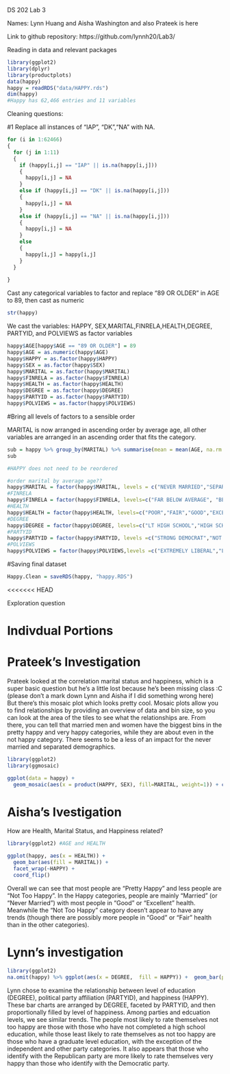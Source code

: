 DS 202 Lab 3

Names: Lynn Huang and Aisha Washington and also Prateek is here

Link to github repository: https://github.com/lynnh20/Lab3/ 

Reading in data and relevant packages
```r
library(ggplot2)
library(dplyr)
library(productplots)
data(happy)
happy = readRDS("data/HAPPY.rds")
dim(happy)
#Happy has 62,466 entries and 11 variables
```

Cleaning questions:

#1 Replace all instances of "IAP", "DK","NA" with NA.
```r
for (i in 1:62466)
{
  for (j in 1:11)
  {
    if (happy[i,j] == "IAP" || is.na(happy[i,j]))
    {
      happy[i,j] = NA
    }
    else if (happy[i,j] == "DK" || is.na(happy[i,j]))
    {
      happy[i,j] = NA
    }
    else if (happy[i,j] == "NA" || is.na(happy[i,j]))
    {
      happy[i,j] = NA
    }
    else
    {
      happy[i,j] = happy[i,j]
    }
  }
  
}
```
Cast any categorical variables to factor and replace "89 OR OLDER" in AGE to 89, then cast as numeric
```r
str(happy)
```
We cast the variables: HAPPY, SEX,MARITAL,FINRELA,HEALTH,DEGREE, PARTYID, and POLVIEWS as factor variables
```r
happy$AGE[happy$AGE == "89 OR OLDER"] = 89 
happy$AGE = as.numeric(happy$AGE)
happy$HAPPY = as.factor(happy$HAPPY)
happy$SEX = as.factor(happy$SEX)
happy$MARITAL = as.factor(happy$MARITAL)
happy$FINRELA = as.factor(happy$FINRELA)
happy$HEALTH = as.factor(happy$HEALTH)
happy$DEGREE = as.factor(happy$DEGREE)
happy$PARTYID = as.factor(happy$PARTYID)
happy$POLVIEWS = as.factor(happy$POLVIEWS)
```

#Bring all levels of factors to a sensible order

MARITAL is now arranged in ascending order by average age, all other variables are arranged in an ascending order that fits the category. 
```r
sub = happy %>% group_by(MARITAL) %>% summarise(mean = mean(AGE, na.rm = TRUE))
sub
```

```r
#HAPPY does not need to be reordered

#order marital by average age??
happy$MARITAL = factor(happy$MARITAL, levels = c("NEVER MARRIED","SEPARATED","MARRIED","DIVORCED","WIDOWED",NA))
#FINRELA
happy$FINRELA = factor(happy$FINRELA, levels=c("FAR BELOW AVERAGE", "BELOW AVERAGE","AVERAGE","ABOVE AVERAGE","FAR ABOVE AVERAGE", NA))
#HEALTH
happy$HEALTH = factor(happy$HEALTH, levels=c("POOR","FAIR","GOOD","EXCELLENT",NA))
#DEGREE
happy$DEGREE = factor(happy$DEGREE, levels=c("LT HIGH SCHOOL","HIGH SCHOOL", "JUNIOR COLLEGE","BACHELOR","GRADUATE",NA))
#PARTYID
happy$PARTYID = factor(happy$PARTYID, levels =c("STRONG DEMOCRAT","NOT STR DEMOCRAT","IND,NEAR DEM","INDEPENDENT","IND,NEAR REP","NOT STR REPUBLICAN","STRONG REPUBLICAN","OTHER PARTY",NA))
#POLVIEWS
happy$POLVIEWS = factor(happy$POLVIEWS,levels =c("EXTREMELY LIBERAL","LIBERAL","SLIGHTLY LIBERAL","MODERATE","SLIGHTLY CONSERVATIVE","CONSERVATIVE","EXTREMELY CONSERVATIVE",NA))
```
#Saving final dataset
```r
Happy.Clean = saveRDS(happy, "happy.RDS")
```
<<<<<<< HEAD


Exploration question

# Indivdual Portions
# Prateek's Investigation
Prateek looked at the correlation marital status and happiness, which is a super basic question but he's a little lost because he's been missing class :C (please don't a mark down Lynn and Aisha if I did something wrong here)
But there's this mosaic plot which looks pretty cool. Mosaic plots allow you to find relationships by providing an overview of data and 
bin size, so you can look at the area of the tiles to see what the relationships are. From there, you can tell that married men and women have the biggest bins in the pretty happy and very happy categories, while they are about even in the not happy category. There seems to be a less of an impact for the never married and separated demographics. 
```r
library(ggplot2)
library(ggmosaic)

ggplot(data = happy) +
  geom_mosaic(aes(x = product(HAPPY, SEX), fill=MARITAL, weight=1)) + coord_flip()
```

# Aisha's Ivestigation  
How are Health, Marital Status, and Happiness related?
```r
library(ggplot2) #AGE and HEALTH

ggplot(happy, aes(x = HEALTH)) +
  geom_bar(aes(fill = MARITAL)) +
  facet_wrap(~HAPPY) +
  coord_flip()
```

Overall we can see that most people are "Pretty Happy" and less people are "Not Too Happy". In the Happy categories, people are mainly "Married" (or "Never Married") with most people in "Good" or "Excellent" health.  Meanwhile the "Not Too Happy" category doesn't appear to have any trends (though there are possibly more people in "Good" or "Fair"  health than in the other categories).

# Lynn's investigation
```r

library(ggplot2)
na.omit(happy) %>% ggplot(aes(x = DEGREE,  fill = HAPPY)) +  geom_bar(position = "fill") + theme(axis.text.x = element_text(angle = 45)) + facet_wrap(~PARTYID) + coord_flip()
```

Lynn chose to examine the relationship between level of education (DEGREE), political party affiliation (PARTYID), and happiness (HAPPY). These bar charts are arranged by DEGREE, faceted by PARTYID, and then proportionally filled by level of happiness. Among parties and edcuation levels, we see similar trends. The people most likely to rate themselves not too happy are those with those who have not completed a high school education, while those least likely to rate themselves as not too happy are those who have a graduate level education, with the exception of the independent and other party categories. It also appears that those who identify with the Republican party are more likely to rate themselves very happy than those who identify with the Democratic party. 
